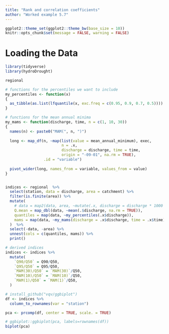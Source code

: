 ```yaml
---
title: "Rank and correlation coefficients"
author: "Worked example 5.7"
---
```


```r
ggplot2::theme_set(ggplot2::theme_bw(base_size = 10))
knitr::opts_chunk$set(message = FALSE, warning = FALSE)
```

# Loading the Data

```r
library(tidyverse)
library(hydroDrought) 

regional
```


```r
# functions for the percentiles we want to include
my_percentiles <- function(x)
{
  as_tibble(as.list(lfquantile(x, exc.freq = c(0.95, 0.9, 0.7, 0.5))))
}

# functions for the mean annual minima 
my_mams <- function(discharge, time, n = c(1, 10, 30))
{
  names(n) <- paste0("MAM(", n, ")")
  
  long <- map_df(n, ~map(list(value = mean_annual_minimum), exec, 
                         n = .x,
                         discharge = discharge, time = time,  
                         origin = "-09-01", na.rm = TRUE), 
                 .id = "variable")
  
  pivot_wider(long, names_from = variable, values_from = value)
}


indices <- regional  %>%
  select(station, data = discharge, area = catchment) %>%
  filter(is.finite(area)) %>%
  mutate(
    # data = map2(data, area, ~mutate(.x, discharge = discharge * 1000 / .y)),
    Q.mean = map_dbl(data, ~mean(.$discharge, na.rm = TRUE)),
    quantiles = map(data, ~my_percentiles(.x$discharge)),
    mams = map(data, ~my_mams(discharge = .x$discharge, time = .x$time))
  )  %>%
  select(-data, -area) %>%
  unnest(cols = c(quantiles, mams)) %>%
  print()
```


```r
# derived indices
indices <- indices %>%
  mutate(
    `Q90/Q50` = Q90/Q50,
    `Q95/Q50` = Q95/Q50,
    `MAM(30)/Q50` = `MAM(30)`/Q50,
    `MAM(10)/Q50` = `MAM(10)`/Q50,
    `MAM(1)/Q50` = `MAM(1)`/Q50,
  )
```



```r
# install_github("vqv/ggbiplot")
df <- indices %>%
  column_to_rownames(var = "station") 

pca <- prcomp(df, center = TRUE, scale. = TRUE)

# ggbiplot::ggbiplot(pca, labels=rownames(df))
biplot(pca)
```

